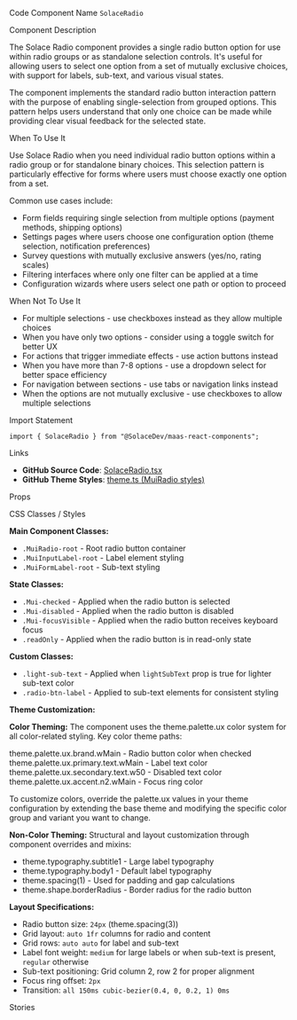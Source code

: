 
<Meta of={SolaceRadioStories} />

<Title>Solace Radio</Title>

<Description of={SolaceRadioStories} />

<Subtitle>Code Component Name</Subtitle>
`SolaceRadio`

<Subtitle>Component Description</Subtitle>

The Solace Radio component provides a single radio button option for use within radio groups or as standalone selection controls. It's useful for allowing users to select one option from a set of mutually exclusive choices, with support for labels, sub-text, and various visual states.

The component implements the standard radio button interaction pattern with the purpose of enabling single-selection from grouped options. This pattern helps users understand that only one choice can be made while providing clear visual feedback for the selected state.

<Subtitle>When To Use It</Subtitle>

Use Solace Radio when you need individual radio button options within a radio group or for standalone binary choices. This selection pattern is particularly effective for forms where users must choose exactly one option from a set.

Common use cases include:

- Form fields requiring single selection from multiple options (payment methods, shipping options)
- Settings pages where users choose one configuration option (theme selection, notification preferences)
- Survey questions with mutually exclusive answers (yes/no, rating scales)
- Filtering interfaces where only one filter can be applied at a time
- Configuration wizards where users select one path or option to proceed

<Subtitle>When Not To Use It</Subtitle>

- For multiple selections - use checkboxes instead as they allow multiple choices
- When you have only two options - consider using a toggle switch for better UX
- For actions that trigger immediate effects - use action buttons instead
- When you have more than 7-8 options - use a dropdown select for better space efficiency
- For navigation between sections - use tabs or navigation links instead
- When the options are not mutually exclusive - use checkboxes to allow multiple selections

<Subtitle>Import Statement</Subtitle>

```tsx
import { SolaceRadio } from "@SolaceDev/maas-react-components";
```

<Subtitle>Links</Subtitle>

- **GitHub Source Code**: [SolaceRadio.tsx](https://github.com/SolaceDev/maas-react-components/blob/main/src/components/form/SolaceRadio.tsx)
- **GitHub Theme Styles**: <a href="https://github.com/SolaceDev/maas-react-components/blob/main/src/resources/theme.ts#:~:text=MuiRadio" target="_blank">theme.ts (MuiRadio styles)</a>

<Subtitle>Props</Subtitle>

<ArgTypes of={SolaceRadioStories} />

<Subtitle>CSS Classes / Styles</Subtitle>

**Main Component Classes:**

- `.MuiRadio-root` - Root radio button container
- `.MuiInputLabel-root` - Label element styling
- `.MuiFormLabel-root` - Sub-text styling

**State Classes:**

- `.Mui-checked` - Applied when the radio button is selected
- `.Mui-disabled` - Applied when the radio button is disabled
- `.Mui-focusVisible` - Applied when the radio button receives keyboard focus
- `.readOnly` - Applied when the radio button is in read-only state

**Custom Classes:**

- `.light-sub-text` - Applied when `lightSubText` prop is true for lighter sub-text color
- `.radio-btn-label` - Applied to sub-text elements for consistent styling

**Theme Customization:**

**Color Theming:**
The component uses the theme.palette.ux color system for all color-related styling. Key color theme paths:

<div style={{ display: "flex", alignItems: "center", margin: "8px 0" }}>
	<div
		style={{
			width: "16px",
			height: "16px",
			backgroundColor: "#2196F3",
			border: "1px solid rgba(0,0,0,0.2)",
			borderRadius: "3px",
			marginRight: "8px"
		}}
	></div>
	<span>theme.palette.ux.brand.wMain - Radio button color when checked</span>
</div>
<div style={{ display: "flex", alignItems: "center", margin: "8px 0" }}>
	<div
		style={{
			width: "16px",
			height: "16px",
			backgroundColor: "#000000",
			border: "1px solid rgba(0,0,0,0.2)",
			borderRadius: "3px",
			marginRight: "8px"
		}}
	></div>
	<span>theme.palette.ux.primary.text.wMain - Label text color</span>
</div>
<div style={{ display: "flex", alignItems: "center", margin: "8px 0" }}>
	<div
		style={{
			width: "16px",
			height: "16px",
			backgroundColor: "#757575",
			border: "1px solid rgba(0,0,0,0.2)",
			borderRadius: "3px",
			marginRight: "8px"
		}}
	></div>
	<span>theme.palette.ux.secondary.text.w50 - Disabled text color</span>
</div>
<div style={{ display: "flex", alignItems: "center", margin: "8px 0" }}>
	<div
		style={{
			width: "16px",
			height: "16px",
			backgroundColor: "#E3F2FD",
			border: "1px solid rgba(0,0,0,0.2)",
			borderRadius: "3px",
			marginRight: "8px"
		}}
	></div>
	<span>theme.palette.ux.accent.n2.wMain - Focus ring color</span>
</div>

To customize colors, override the palette.ux values in your theme configuration by extending the base theme and modifying the specific color group and variant you want to change.

**Non-Color Theming:**
Structural and layout customization through component overrides and mixins:

- theme.typography.subtitle1 - Large label typography
- theme.typography.body1 - Default label typography
- theme.spacing(1) - Used for padding and gap calculations
- theme.shape.borderRadius - Border radius for the radio button

**Layout Specifications:**

- Radio button size: `24px` (theme.spacing(3))
- Grid layout: `auto 1fr` columns for radio and content
- Grid rows: `auto auto` for label and sub-text
- Label font weight: `medium` for large labels or when sub-text is present, `regular` otherwise
- Sub-text positioning: Grid column 2, row 2 for proper alignment
- Focus ring offset: `2px`
- Transition: `all 150ms cubic-bezier(0.4, 0, 0.2, 1) 0ms`

<Subtitle>Stories</Subtitle>

<CustomStories />
